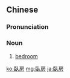 {{also|卧房}}
==Chinese==
{{zh-forms|s=卧房}}

===Pronunciation===
{{zh-pron
|m=wòfáng
|c=ngo6 fong4-2
|mn=gō͘-pâng
|cat=n
}}

===Noun===
{{zh-noun}}

# [[bedroom]]

[[ko:臥房]]
[[mg:臥房]]
[[ja:臥房]]